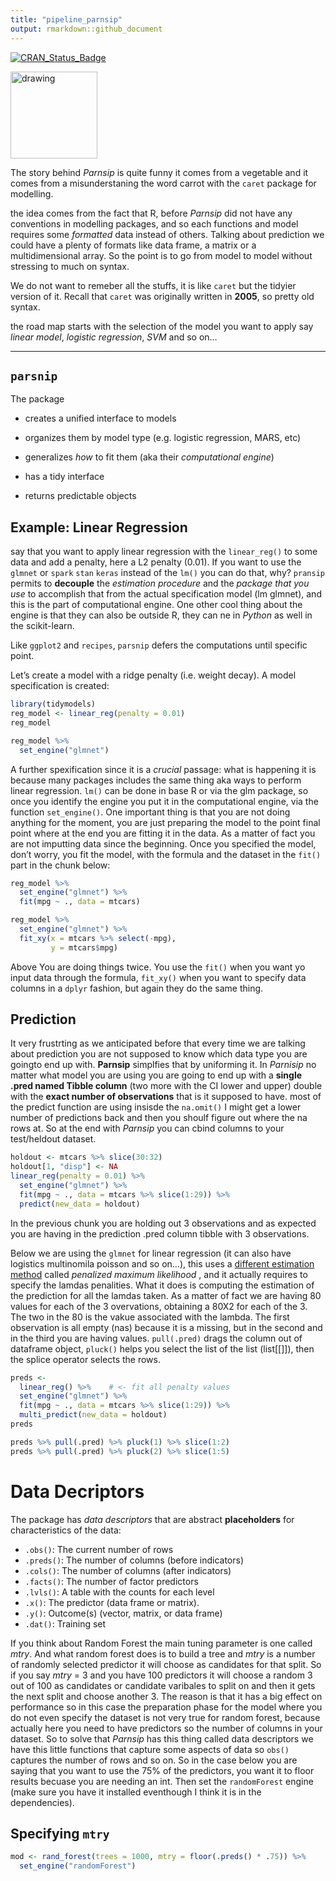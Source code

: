 ```yaml
---
title: "pipeline_parnsip"
output: rmarkdown::github_document
---
```

[![CRAN\_Status\_Badge](http://www.r-pkg.org/badges/version/parsnip)](https://cran.rstudio.com/package=parsnip)

<img src="img/logo.png" alt="drawing" width="139"/>



The story behind *Parnsip* is quite funny it comes from a vegetable and it comes from a misunderstaning the word carrot with the `caret` package for modelling.

the idea comes from the fact that R, before *Parnsip* did not have any conventions in modelling packages, and so each functions and model requires some *formatted* data instead of others. Talking about prediction we could have a plenty of formats like data frame, a matrix or a multidimensional array.  So the point is to go from model to model without stressing to much on syntax. 

We do not want to remeber all the stuffs, it is like `caret` but the tidyier version of it. Recall that `caret` was originally written in **2005**, so pretty old syntax.

the road map starts with the selection of the model you want to apply say _linear model_, _logistic regression_, _SVM_ and so on...

--- 

## `parsnip` 


The package 

 * creates a unified interface to models
 
 * organizes them by model type (e.g. logistic regression, MARS, etc)
 
 * generalizes _how_ to fit them (aka their _computational engine_)
 
 * has a tidy interface
 
 * returns predictable objects
 
 
##  Example: Linear Regression

say that you want to apply linear regression with the `linear_reg()` to some data and add a penalty, here a L2 penalty (0.01). If you want to use the `glmnet` or `spark` `stan` `keras` instead of the `lm()` you can do that, why? `pransip` permits to **decouple** the _estimation procedure_ and the _package that you use_ to accomplish that from the actual specification model (lm glmnet), and this is the part of computational engine. One other cool thing about the engine is that they can also be outside R, they can ne in *Python* as well in the scikit-learn.


Like `ggplot2` and `recipes`, `parsnip` defers the computations until specific point. 


Let's create a model with a ridge penalty (i.e. weight decay). A model specification is created:

```r
library(tidymodels)
reg_model <- linear_reg(penalty = 0.01)
reg_model
```

```r
reg_model %>% 
  set_engine("glmnet")
```

A further spexification since it is a *crucial* passage: what is happening it is because many packages includes the same thing aka ways to perform linear regression. `lm()` can be done in base R or via the glm package, so once you identify the engine you put it in the computational engine, via the function `set_engine()`.
One important thing is that you are not doing anything for the moment, you are just preparing the model to the point final point where at the end you are fitting it in the data.
As a matter of fact you are not imputting data since the beginning. Once you specified the model, don't worry, you fit the model, with the formula and the dataset in the `fit()` part in the chunk below:


```r
reg_model %>% 
  set_engine("glmnet") %>% 
  fit(mpg ~ ., data = mtcars)
```


```r
reg_model %>% 
  set_engine("glmnet") %>% 
  fit_xy(x = mtcars %>% select(-mpg), 
         y = mtcars$mpg)
```

Above You are doing things twice. You use the `fit()` when you want yo input data through the formula, `fit_xy()` when you want to specify data columns in a `dplyr` fashion, but again they do the same thing. 





##  Prediction

It very frustrting as we anticipated before that every time we are talking about prediction you are not supposed to know which data type you are goingto end up with. **Parnsip** simplfies that by uniforming it. In *Parnisip* no matter what model you are using you are going to end up with a **single .pred named Tibble column** (two more with the CI lower and upper) double with the __exact number of observations__ that is it supposed to have. most of the predict function are using insisde the `na.omit()` I might get a lower number of predictions back and then you shoulf figure out where the na rows at. So at the end with *Parnsip* you can cbind columns to your test/heldout dataset.


```r
holdout <- mtcars %>% slice(30:32)
holdout[1, "disp"] <- NA
linear_reg(penalty = 0.01) %>% 
  set_engine("glmnet") %>% 
  fit(mpg ~ ., data = mtcars %>% slice(1:29)) %>% 
  predict(new_data = holdout)
```

In the previous chunk you are holding out 3 observations and as expected you are having in the prediction .pred column tibble with 3 observations.

Below we are using the `glmnet` for linear regression (it can also have logistics multinomila poisson and so on...), this uses a [different estimation method](https://web.stanford.edu/~hastie/glmnet/glmnet_alpha.html) called  _penalized maximum likelihood_ , and it actually requires to specify the lamdas penalities. What it does is computing the estimation of the prediction for all the lamdas taken. As a matter of fact we are having 80 values for each of the 3 overvations, obtaining a 80X2 for each of the 3. The two in the 80 is the vakue associated with the lambda. The first observation is all empty (nas) because it is a missing, but in the second and in the third you are having values. `pull(.pred)` drags the column out of dataframe object, `pluck()` helps you select the list of the list (list[[]]), then the splice operator selects the rows.


```r
preds <- 
  linear_reg() %>%    # <- fit all penalty values
  set_engine("glmnet") %>% 
  fit(mpg ~ ., data = mtcars %>% slice(1:29)) %>% 
  multi_predict(new_data = holdout)
preds
```



```r
preds %>% pull(.pred) %>% pluck(1) %>% slice(1:2)
preds %>% pull(.pred) %>% pluck(2) %>% slice(1:5)
```


# Data Decriptors

The package has _data descriptors_ that are abstract **placeholders** for characteristics of the data: 

* `.obs()`: The current number of rows
* `.preds()`: The number of columns (before indicators)
* `.cols()`: The number of columns (after indicators)
* `.facts()`: The number of factor predictors
* `.lvls()`: A table  with the counts for each level
* `.x()`: The predictor (data frame or matrix).
* `.y()`: Outcome(s) (vector, matrix, or data frame)
* `.dat()`: Training set




If you think about Random Forest the main tuning parameter is one called _mtry_. And what random forest does is to build a tree and _mtry_ is a number of randomly selected predictor it will choose as candidates for that split. 
So if you say _mtry_ = 3 and you have 100 predictors it will choose a random 3 out of 100 as candidates or candidate varibales to split on and then it gets the next split and choose another 3. The reason is that it has a big effect on performance so in this case the preparation phase for the model where you do not even specify the dataset is not very true for random forest, because actually here you need to have predictors so the number of columns in your dataset. So to solve that *Parnsip* has this thing called data descriptors we have this little functions that capture some aspects of data so `obs()` captures the number of rows and so on. So in the case below you are saying that you want to use the 75% of the predictors, you want it to floor results becuase you are needing an int. Then set the `randomForest` engine (make sure you have it installed eventhough I think it is in the dependencies).



## Specifying `mtry`

```r
mod <- rand_forest(trees = 1000, mtry = floor(.preds() * .75)) %>% 
  set_engine("randomForest")

```
